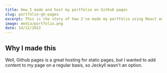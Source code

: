 ```yaml
---
title: How I made and host my portfolio on Github pages
slug: portfolio-gh-pages
excerpt: This is the story of how I've made my portfolio using React and mdx, how I've hosted it in Github and how I can add content to it.
image: media/portfolio.png
date: 14/12/2022
---
```


## Why I made this

Well, Github pages is a great hosting for static pages, but I wanted to add content to my page on a regular basis, so Jeckyll wasn't an option.
